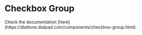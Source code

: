 
<Meta of={CheckboxGroupStories}/>

# Checkbox Group

<Subtitle>
  Check the documentation [here](https://dialtone.dialpad.com/components/checkbox-group.html).
</Subtitle>
